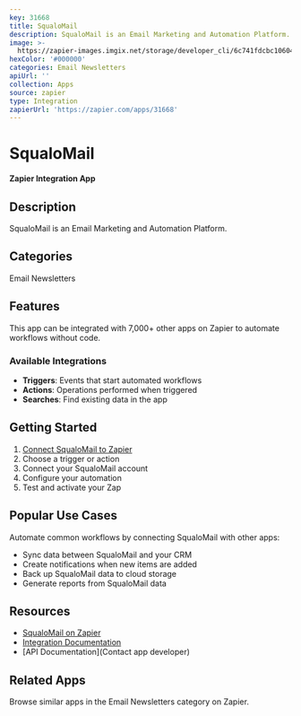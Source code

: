 ```yaml
---
key: 31668
title: SqualoMail
description: SqualoMail is an Email Marketing and Automation Platform.
image: >-
  https://zapier-images.imgix.net/storage/developer_cli/6c741fdcbc106049910547d0fe080dfa.png?auto=format%2Ccompress&ixlib=python-3.0.0&q=50
hexColor: '#000000'
categories: Email Newsletters
apiUrl: ''
collection: Apps
source: zapier
type: Integration
zapierUrl: 'https://zapier.com/apps/31668'
---
```

# SqualoMail

**Zapier Integration App**

## Description

SqualoMail is an Email Marketing and Automation Platform.

## Categories

Email Newsletters

## Features

This app can be integrated with 7,000+ other apps on Zapier to automate workflows without code.

### Available Integrations

- **Triggers**: Events that start automated workflows
- **Actions**: Operations performed when triggered
- **Searches**: Find existing data in the app

## Getting Started

1. [Connect SqualoMail to Zapier](https://zapier.com/apps/31668)
2. Choose a trigger or action
3. Connect your SqualoMail account
4. Configure your automation
5. Test and activate your Zap

## Popular Use Cases

Automate common workflows by connecting SqualoMail with other apps:

- Sync data between SqualoMail and your CRM
- Create notifications when new items are added
- Back up SqualoMail data to cloud storage
- Generate reports from SqualoMail data

## Resources

- [SqualoMail on Zapier](https://zapier.com/apps/31668)
- [Integration Documentation](https://zapier.com/apps/31668/integrations)
- [API Documentation](Contact app developer)

## Related Apps

Browse similar apps in the Email Newsletters category on Zapier.
